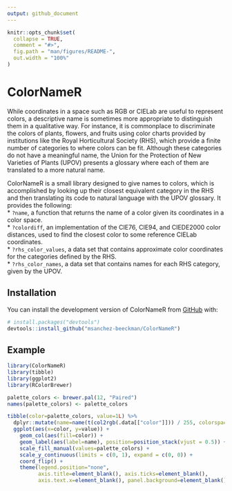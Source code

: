 ```yaml
---
output: github_document
---
```


<!-- README.md is generated from README.Rmd. Please edit that file -->

```r
knitr::opts_chunk$set(
  collapse = TRUE,
  comment = "#>",
  fig.path = "man/figures/README-",
  out.width = "100%"
)
```

# ColorNameR

<!-- badges: start -->
<!-- badges: end -->

While coordinates in a space such as RGB or CIELab are useful to represent
colors, a descriptive name is sometimes more appropriate to distinguish them
in a qualitative way. For instance, it is commonplace to discriminate the colors
of plants, flowers, and fruits using color charts provided by institutions like
the Royal Horticultural Society (RHS), which provide a finite number of categories
to where colors can be fit. Although these categories do not have a meaningful
name, the Union for the Protection of New Varieties of Plants (UPOV) presents
a glossary where each of them are translated to a more natural name.

ColorNameR is a small library designed to give names to colors, which is accomplished
by looking up their closest equivalent category in the RHS and then translating
its code to natural language with the UPOV glossary.
It provides the following:  
* `?name`, a function that returns the name of a color given its coordinates in a
color space.  
* `?colordiff`, an implementation of the CIE76, CIE94, and CIEDE2000 color distances,
used to find the closest color to some reference CIELab coordinates.  
* `?rhs_color_values`, a data set that contains approximate color coordinates for
the categories defined by the RHS.  
* `?rhs_color_names`, a data set that contains names for each RHS category, given
by the UPOV.

## Installation

You can install the development version of ColorNameR from [GitHub](https://github.com/) with:

```r
# install.packages("devtools")
devtools::install_github("msanchez-beeckman/ColorNameR")
```

## Example

```r
library(ColorNameR)
library(tibble)
library(ggplot2)
library(RColorBrewer)

palette_colors <- brewer.pal(12, "Paired")
names(palette_colors) <- palette_colors

tibble(color=palette_colors, value=1L) %>%
  dplyr::mutate(name=name(t(col2rgb(.data[["color"]])) / 255, colorspace="sRGB")) %>%
  ggplot(aes(x=color, y=value)) +
    geom_col(aes(fill=color)) +
    geom_label(aes(label=name), position=position_stack(vjust = 0.5)) +
    scale_fill_manual(values=palette_colors) +
    scale_y_continuous(limits = c(0, 1), expand = c(0, 0)) +
    coord_flip() +
    theme(legend.position="none",
          axis.title=element_blank(), axis.ticks=element_blank(),
          axis.text.x=element_blank(), panel.background=element_blank())
```

